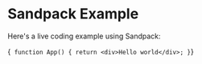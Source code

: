 
# Sandpack Example

Here's a live coding example using Sandpack:

<CustomSandpack filename="App.ts">{`
function App() {
    return <div>Hello world</div>;
}`}</CustomSandpack>
